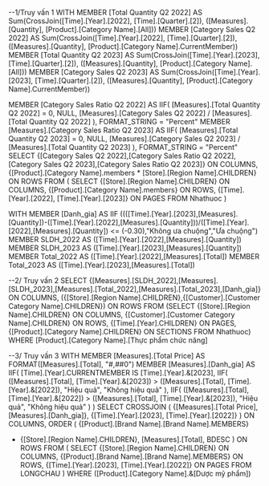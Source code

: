 ﻿--1/Truy vấn 1
WITH
MEMBER [Total Quantity Q2 2022] AS
Sum(CrossJoin([Time].[Year].[2022], [Time].[Quarter].[2]),
([Measures].[Quantity], [Product].[Category Name].[All]))
MEMBER [Category Sales Q2 2022] AS
Sum(CrossJoin([Time].[Year].[2022], [Time].[Quarter].[2]),
([Measures].[Quantity], [Product].[Category Name].CurrentMember))
MEMBER [Total Quantity Q2 2023] AS
Sum(CrossJoin([Time].[Year].[2023], [Time].[Quarter].[2]),
([Measures].[Quantity], [Product].[Category Name].[All]))
MEMBER [Category Sales Q2 2023] AS
Sum(CrossJoin([Time].[Year].[2023], [Time].[Quarter].[2]),
([Measures].[Quantity], [Product].[Category Name].CurrentMember))

MEMBER [Category Sales Ratio Q2 2022] AS
IIF(
[Measures].[Total Quantity Q2 2022] = 0, NULL,
[Measures].[Category Sales Q2 2022] / [Measures].[Total
Quantity Q2 2022]
), FORMAT_STRING = "Percent"
MEMBER [Measures].[Category Sales Ratio Q2 2023] AS
IIF(
[Measures].[Total Quantity Q2 2023] = 0, NULL,
[Measures].[Category Sales Q2 2023] / [Measures].[Total
Quantity Q2 2023]
), FORMAT_STRING = "Percent"
SELECT
{[Category Sales Q2 2022],[Category Sales Ratio Q2 2022],
[Category Sales Q2 2023],[Category Sales Ratio Q2 2023]} ON
COLUMNS,
{[Product].[Category Name].members * [Store].[Region
Name].CHILDREN} ON ROWS
FROM (
SELECT
{[Store].[Region Name].CHILDREN} ON COLUMNS,
{[Product].[Category Name].members} ON ROWS,
{[Time].[Year].[2022], [Time].[Year].[2023]} ON PAGES
FROM Nhathuoc
)


WITH MEMBER [Danh_gia] AS
IIF ((([Time].[Year].[2023],[Measures].[Quantity])-([Time].[Year].[2022],[Measures].[Quantity]))/([Time].[Year].[2022],[Measures].[Quantity]) <= (-0.30),"Không ưa chuộng","Ưa chuộng")
MEMBER SLDH_2022 AS ([Time].[Year].[2022],[Measures].[Quantity])
MEMBER SLDH_2023 AS ([Time].[Year].[2023],[Measures].[Quantity])
MEMBER Total_2022 AS ([Time].[Year].[2022],[Measures].[Total])
MEMBER Total_2023 AS ([Time].[Year].[2023],[Measures].[Total])


--2/ Truy vấn 2
SELECT
{[Measures].[SLDH_2022],[Measures].[SLDH_2023],[Measures].[Total_2022],[Measures].[Total_2023],[Danh_gia]} ON COLUMNS,
({[Store].[Region Name].CHILDREN},{[Customer].[Customer Category
Name].CHILDREN}) ON ROWS
FROM
(SELECT
{[Store].[Region Name].CHILDREN} ON COLUMNS,
{[Customer].[Customer Category Name].CHILDREN} ON ROWS,
{[Time].[Year].CHILDREN} ON PAGES,
{[Product].[Category Name].CHILDREN} ON SECTIONS
FROM Nhathuoc)
WHERE [Product].[Category Name].[Thực phẩm chức năng]


--3/ Truy vấn 3
WITH
MEMBER [Measures].[Total Price] AS
FORMAT([Measures].[Total], "#,##0")
MEMBER [Measures].[Danh_gia] AS
IIF(
[Time].[Year].CURRENTMEMBER IS [Time].[Year].&[2023],
IIF(
([Measures].[Total], [Time].[Year].&[2023]) >
([Measures].[Total], [Time].[Year].&[2022]),
"Hiệu quả", "Không hiệu quả"
),
IIF(
([Measures].[Total], [Time].[Year].&[2022]) >
([Measures].[Total], [Time].[Year].&[2023]),
"Hiệu quả", "Không hiệu quả"
)
)
SELECT
CROSSJOIN (
{[Measures].[Total Price], [Measures].[Danh_gia]},
{[Time].[Year].[2023], [Time].[Year].[2022]}
) ON COLUMNS,
ORDER (
{[Product].[Brand Name].[Brand Name].MEMBERS}
* {[Store].[Region Name].CHILDREN},
[Measures].[Total], BDESC
) ON ROWS
FROM
(
SELECT
{[Store].[Region Name].CHILDREN} ON COLUMNS,
{[Product].[Brand Name].[Brand Name].MEMBERS} ON ROWS,
{[Time].[Year].[2023], [Time].[Year].[2022]} ON PAGES
FROM LONGCHAU
)
WHERE
([Product].[Category Name].&[Dược mỹ phẩm])